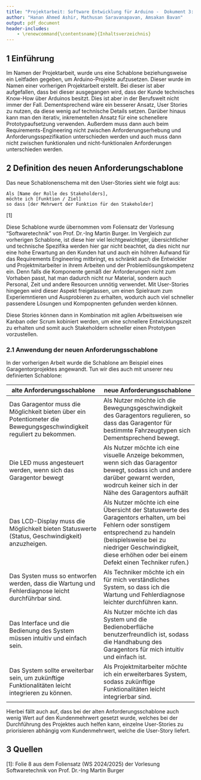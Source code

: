```yaml
---
title: "Projektarbeit: Software Entwicklung für Arduino -  Dokument 3: Requirements Engineering bei Arduino Projekten"
author: "Hanan Ahmed Ashir, Mathusan Saravanapavan, Amsakan Bavan"
output: pdf_document
header-includes:
    - \renewcommand{\contentsname}{Inhaltsverzeichnis}
---
```


\tableofcontents

## 1 Einführung

Im Namen der Projektarbeit, wurde uns eine Schablone beziehungsweise ein Leitfaden gegeben, um Arduino-Projekte aufzusetzen. Dieser wurde im Namen einer vorherigen 
Projektarbeit erstellt. Bei dieser ist aber aufgefallen, dass bei dieser ausgegangen wird, dass der Kunde technisches Know-How über Arduinos besitzt. Dies ist aber in der 
Berufswelt nicht immer der Fall. Dementsprechend wäre ein besserer Ansatz, User Stories zu nutzen, da diese wenig auf technische Details setzen. Darüber hinaus kann man den
iterativ, inkrementellen Ansatz für eine schenellere Prototypaufsetzung verwenden. Außerdem muss dann auch beim Requirements-Engineering nicht zwischen Anforderungserhebung und 
Anforderungsspezifikation unterschieden werden und auch muss dann nicht zwischen funktionalen und nicht-funktionalen Anforderungen unterschieden werden.

## 2 Definition des neuen Anforderungschablone

Das neue Schablonenschema mit den User-Stories sieht wie folgt aus:

    Als [Name der Rolle des Stakeholders],
    möchte ich [Funktion / Ziel]
    so dass [der Mehrwert der Funktion für den Stakeholder] 
[1]

Diese Schablone wurde übernommen vom Foliensatz der Vorlesung "Softwaretechnik" von Prof. Dr.-Ing Martin Burger. Im Vergleich zur vorherigen Schablone, ist diese hier viel leichtgewichtiger, übersichtlicher und technische 
Spezifika werden hier gar nicht beachtet, da dies nicht nur eine hohe Erwartung an den Kunden hat und auch ein höhren Aufwand für das Requirements Engineering mitbringt, es schränkt auch die Entwickler und Projektmitarbeiter
in ihrem Arbeiten und der Problemlösungskompetenz ein. Denn falls die Komponente gemäß der Anforderungen nicht zum Vorhaben passt, hat man dadurch nicht nur Material, sondern auch Personal, Zeit und andere Resourcen unnötig verwendet.
Mit User-Stories hingegen wird dieser Aspekt freigelassen, um einen Spielraum zum Experiemntieren und Ausprobieren zu erhalten, wodurch auch viel schneller passendere Lösungen und Kompopnenten gefunden werden können. 

Diese Stories können dann in Kombination mit agilen Arbeitsweisen wie Kanban oder Scrum kobiniert werden, um eine schnellere Entwicklungszeit zu erhalten und somit auch Stakeholdern schneller einen Prototypen vorzustellen.

### 2.1 Anwendung der neuen Anforderungsschablone

In der vorherigen Arbeit wurde die Schablone am Beispiel eines Garagentorprojektes angewandt. Tun wir dies auch mit unserer neu definierten Schablone:

| alte Anforderungsschablone | neue Anforderungsschablone |
| -------------------------- | -------------------------- |
| Das Garagentor muss die Möglichkeit bieten über ein Potentiometer die Bewegungsgeschwindigkeit reguliert zu bekommen. | Als Nutzer möchte ich die Bewegungsgeschwindigkeit des Garagentors regulieren, so dass das Garagentor für bestimmte Fahrzeugtypen sich Dementsprechend bewegt. |
| Die LED muss angesteuert werden, wenn sich das Garagentor bewegt | Als Nutzer möchte ich eine visuelle Anzeige bekommen, wenn sich das Garagentor bewegt, sodass ich und andere darüber gewarnt werden, wodrcuh keiner sich in der Nähe des Garagentors aufhält |
| Das LCD-Display muss die Möglichkeit bieten Statuswerte (Status, Geschwindigkeit) anzuzheigen. | Als Nutzer möchte ich eine Übersicht der Statuswerte des Garagentors erhalten, um bei Fehlern oder sonstigem entsprechend zu handeln (beispielsweise bei zu niedriger Geschwindigkeit, diese erhöhen oder bei einem Defekt einen Techniker rufen.) |
| Das Systen muss so entworfen werden, dass die Wartung und Fehlerdiagnose leicht durchführbar sind. | Als Techniker möchte ich ein für mich verständliches System, so dass ich die Wartung und Fehlerdiagnose leichter durchführen kann. |
| Das Interface und die Bedienung des System müssen intuitiv und einfach sein. | Als Nutzer möchte ich das System und die Bedienoberfläche benutzerfreundlich ist, sodass die Handhabung des Garagentors für mich intuitiv und einfach ist. |
| Das System sollte erweiterbar sein, um zukünftige Funktionalitäten leicht integrieren zu können. | Als Projektmitarbeiter möchte ich ein erweiterbares System, sodass zukünftige Funktionalitäten leicht integrierbar sind. |

Hierbei fällt auch auf, dass bei der alten Anforderungsschablone auch wenig Wert auf den Kundenmehrwert gesetzt wurde, welches bei der Durchführung des Projektes auch helfen kann, einzelne User-Stories zu priorisieren abhängig vom Kundenmehrwert, welche die User-Story liefert.

## 3 Quellen
[1]: Folie 8 aus dem Foliensatz (WS 2024/2025) der Vorlesung Softwaretechnik von Prof. Dr.-Ing Martin Burger